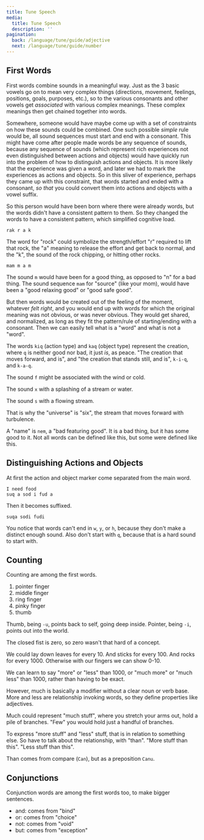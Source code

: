 ```yaml
---
title: Tune Speech
media:
  title: Tune Speech
  description: ''
pagination:
  back: /language/tune/guide/adjective
  next: /language/tune/guide/number
---
```


## First Words

First words combine sounds in a meaningful way. Just as the 3 basic
vowels go on to mean very complex things (directions, movement,
feelings, positions, goals, purposes, etc.), so to the various
consonants and other vowels get _associated_ with various complex
meanings. These complex meanings then get chained together into words.

Somewhere, someone would have maybe come up with a set of constraints on
how these sounds could be combined. One such possible _simple_ rule
would be, all sound sequences must start and end with a consonant. This
might have come after people made words be any sequence of sounds,
because any sequence of sounds (which represent rich experiences not
even distinguished between actions and objects) would have quickly run
into the problem of how to distinguish actions and objects. It is more
likely that the experience was given a word, and later we had to mark
the experiences as actions and objects. So in this sliver of experience,
perhaps they came up with this constraint, that words started and ended
with a consonant, _so that_ you could convert them into actions and
objects with a vowel suffix.

So this person would have been born where there were already words, but
the words didn't have a consistent pattern to them. So they changed the
words to have a consistent pattern, which simplified cognitive load.

```
rak r a k
```

The word for "rock" could symbolize the strength/effort "r" required to
lift that rock, the "a" meaning to release the effort and get back to
normal, and the "k", the sound of the rock chipping, or hitting other
rocks.

```
mam m a m
```

The sound `m` would have been for a good thing, as opposed to "n" for a
bad thing. The sound sequence `mam` for "source" (like your mom), would
have been a "good relaxing good" or "good safe good".

But then words would be created out of the feeling of the moment,
whatever _felt right_, and you would end up with words for which the
original meaning was not obvious, or was never obvious. They would get
shared, and normalized, as long as they fit the pattern/rule of
starting/ending with a consonant. Then we can easily tell what is a
"word" and what is not a "word".

The words `kiq` (action type) and `kaq` (object type) represent the
creation, where `q` is neither good nor bad, it just _is_, as peace.
"The creation that moves forward, and is", and "the creation that stands
still, and is", `k-i-q`, and `k-a-q`.

The sound `f` might be associated with the wind or cold.

The sound `x` with a splashing of a stream or water.

The sound `s` with a flowing stream.

That is why the "universe" is "six", the stream that moves forward with
turbulence.

A "name" is `nem`, a "bad featuring good". It is a bad thing, but it has
some good to it. Not all words can be defined like this, but some were
defined like this.

## Distinguishing Actions and Objects

At first the action and object marker come separated from the main word.

```
I need food
suq a sod i fud a
```

Then it becomes suffixed.

```
suqa sodi fudi
```

You notice that words can't end in `w`, `y`, or `h`, because they don't
make a distinct enough sound. Also don't start with `q`, because that is
a hard sound to start with.

## Counting

Counting are among the first words.

1. pointer finger
2. middle finger
3. ring finger
4. pinky finger
5. thumb

Thumb, being `-u`, points back to self, going deep inside. Pointer,
being `-i`, points out into the world.

The closed fist is zero, so zero wasn't that hard of a concept.

We could lay down leaves for every 10. And sticks for every 100. And
rocks for every 1000. Otherwise with our fingers we can show 0-10.

We can learn to say "more" or "less" than 1000, or "much more" or "much
less" than 1000, rather than having to be exact.

However, much is basically a modifier without a clear noun or verb base.
More and less are relationship invoking words, so they define properties
like adjectives.

Much could represent "much stuff", where you stretch your arms out, hold
a pile of branches. "Few" you would hold just a handful of branches.

To express "more stuff" and "less" stuff, that is in relation to
something else. So have to talk about the relationship, with "than".
"More stuff than this". "Less stuff than this".

Than comes from compare (`Can`), but as a preposition `Canu`.

## Conjunctions

Conjunction words are among the first words too, to make bigger
sentences.

- and: comes from "bind"
- or: comes from "choice"
- not: comes from "void"
- but: comes from "exception"
